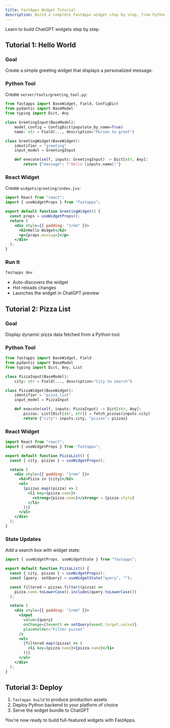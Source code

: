 ```yaml
---
title: FastApps Widget Tutorial
description: Build a complete FastApps widget step by step, from Python tool to React component.
---
```


Learn to build ChatGPT widgets step by step.

## Tutorial 1: Hello World

### Goal
Create a simple greeting widget that displays a personalized message.

### Python Tool

Create `server/tools/greeting_tool.py`:

```python
from fastapps import BaseWidget, Field, ConfigDict
from pydantic import BaseModel
from typing import Dict, Any

class GreetingInput(BaseModel):
    model_config = ConfigDict(populate_by_name=True)
    name: str = Field(..., description="Person to greet")

class GreetingWidget(BaseWidget):
    identifier = "greeting"
    input_model = GreetingInput

    def execute(self, inputs: GreetingInput) -> Dict[str, Any]:
        return {"message": f"Hello {inputs.name}!"}
```

### React Widget

Create `widgets/greeting/index.jsx`:

```jsx
import React from "react";
import { useWidgetProps } from "fastapps";

export default function GreetingWidget() {
  const props = useWidgetProps();
  return (
    <div style={{ padding: "1rem" }}>
      <h2>Hello Widget</h2>
      <p>{props.message}</p>
    </div>
  );
}
```

### Run It

```bash
fastapps dev
```

- Auto-discovers the widget
- Hot reloads changes
- Launches the widget in ChatGPT preview

## Tutorial 2: Pizza List

### Goal
Display dynamic pizza data fetched from a Python tool.

### Python Tool

```python
from fastapps import BaseWidget, Field
from pydantic import BaseModel
from typing import Dict, Any, List

class PizzaInput(BaseModel):
    city: str = Field(..., description="City to search")

class PizzaWidget(BaseWidget):
    identifier = "pizza_list"
    input_model = PizzaInput

    def execute(self, inputs: PizzaInput) -> Dict[str, Any]:
        pizzas: List[Dict[str, str]] = fetch_pizzas(inputs.city)
        return {"city": inputs.city, "pizzas": pizzas}
```

### React Widget

```jsx
import React from "react";
import { useWidgetProps } from "fastapps";

export default function PizzaList() {
  const { city, pizzas } = useWidgetProps();

  return (
    <div style={{ padding: "1rem" }}>
      <h2>Pizza in {city}</h2>
      <ul>
        {pizzas.map((pizza) => (
          <li key={pizza.name}>
            <strong>{pizza.name}</strong> — {pizza.style}
          </li>
        ))}
      </ul>
    </div>
  );
}
```

### State Updates

Add a search box with widget state:

```jsx
import { useWidgetProps, useWidgetState } from "fastapps";

export default function PizzaList() {
  const { city, pizzas } = useWidgetProps();
  const [query, setQuery] = useWidgetState("query", "");

  const filtered = pizzas.filter((pizza) =>
    pizza.name.toLowerCase().includes(query.toLowerCase())
  );

  return (
    <div style={{ padding: "1rem" }}>
      <input
        value={query}
        onChange={(event) => setQuery(event.target.value)}
        placeholder="Filter pizzas"
      />
      <ul>
        {filtered.map((pizza) => (
          <li key={pizza.name}>{pizza.name}</li>
        ))}
      </ul>
    </div>
  );
}
```

## Tutorial 3: Deploy

1. `fastapps build` to produce production assets
2. Deploy Python backend to your platform of choice
3. Serve the widget bundle to ChatGPT

You're now ready to build full-featured widgets with FastApps.
